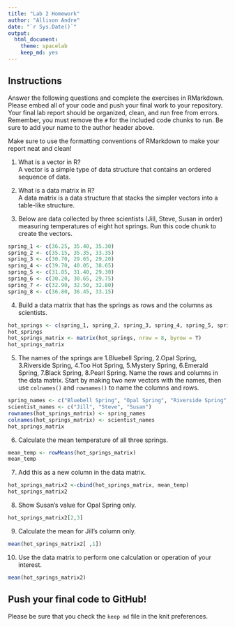 ```yaml
---
title: "Lab 2 Homework"
author: "Allison Andre"
date: "`r Sys.Date()`"
output:
  html_document: 
    theme: spacelab
    keep_md: yes
---
```


## Instructions
Answer the following questions and complete the exercises in RMarkdown. Please embed all of your code and push your final work to your repository. Your final lab report should be organized, clean, and run free from errors. Remember, you must remove the `#` for the included code chunks to run. Be sure to add your name to the author header above.  

Make sure to use the formatting conventions of RMarkdown to make your report neat and clean!  

1. What is a vector in R?  
A vector is a simple type of data structure that contains an ordered sequence of data.

2. What is a data matrix in R?  
A data matrix is a data structure that stacks the simpler vectors into a table-like structure.

3. Below are data collected by three scientists (Jill, Steve, Susan in order) measuring temperatures of eight hot springs. Run this code chunk to create the vectors.  
```r
spring_1 <- c(36.25, 35.40, 35.30)
spring_2 <- c(35.15, 35.35, 33.35)
spring_3 <- c(30.70, 29.65, 29.20)
spring_4 <- c(39.70, 40.05, 38.65)
spring_5 <- c(31.85, 31.40, 29.30)
spring_6 <- c(30.20, 30.65, 29.75)
spring_7 <- c(32.90, 32.50, 32.80)
spring_8 <- c(36.80, 36.45, 33.15)
```

4. Build a data matrix that has the springs as rows and the columns as scientists.  
```r
hot_springs <- c(spring_1, spring_2, spring_3, spring_4, spring_5, spring_6, spring_7, spring_8)
hot_springs
hot_springs_matrix <- matrix(hot_springs, nrow = 8, byrow = T)
hot_springs_matrix
```

5. The names of the springs are 1.Bluebell Spring, 2.Opal Spring, 3.Riverside Spring, 4.Too Hot Spring, 5.Mystery Spring, 6.Emerald Spring, 7.Black Spring, 8.Pearl Spring. Name the rows and columns in the data matrix. Start by making two new vectors with the names, then use `colnames()` and `rownames()` to name the columns and rows.
```r
spring_names <- c("Bluebell Spring", "Opal Spring", "Riverside Spring", "Too Hot Spring", "Mystery Spring", "Emerald Spring", "Black Spring", "Pearl Spring")
scientist_names <- c("Jill", "Steve", "Susan")
rownames(hot_springs_matrix) <- spring_names
colnames(hot_springs_matrix) <- scientist_names
hot_springs_matrix
```

6. Calculate the mean temperature of all three springs.
```r
mean_temp <- rowMeans(hot_springs_matrix)
mean_temp
```

7. Add this as a new column in the data matrix.  
```r
hot_springs_matrix2 <-cbind(hot_springs_matrix, mean_temp)
hot_springs_matrix2
```

8. Show Susan's value for Opal Spring only.
```r
hot_springs_matrix2[2,3]
```

9. Calculate the mean for Jill's column only.  
```r
mean(hot_springs_matrix2[ ,1])
```

10. Use the data matrix to perform one calculation or operation of your interest.
```r
mean(hot_springs_matrix2)
```

## Push your final code to GitHub!
Please be sure that you check the `keep md` file in the knit preferences.  